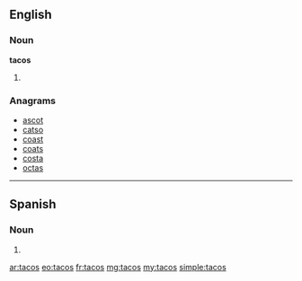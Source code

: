 {{also|TACOS}}
==English==

===Noun===
'''tacos'''

# {{plural of|[[taco]]}}

===Anagrams===
* [[ascot#English|ascot]]
* [[catso#English|catso]]
* [[coast#English|coast]]
* [[coats#English|coats]]
* [[costa#English|costa]]
* [[octas#English|octas]]

----
==Spanish==

===Noun===
{{head|es|noun form|g=m}}

# {{plural of|taco|lang=es}}

[[ar:tacos]]
[[eo:tacos]]
[[fr:tacos]]
[[mg:tacos]]
[[my:tacos]]
[[simple:tacos]]